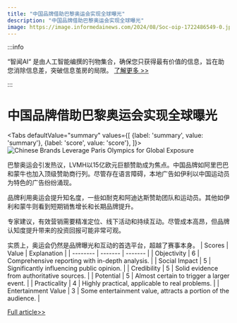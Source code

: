 ```yaml
---
title: "中国品牌借助巴黎奥运会实现全球曝光"
description: "中国品牌借助巴黎奥运会实现全球曝光"
image: https://image.informedainews.com/2024/08/Soc-oip-1722486549-0.jpg
---
```



:::info

“智闻AI“ 是由人工智能编撰的刊物集合，确保您只获得最有价值的信息，旨在助您消除信息差，突破信息茧房的局限。  [了解更多 >>](/)

:::

# 中国品牌借助巴黎奥运会实现全球曝光


<Tabs
	defaultValue="summary"
	values={[
	{label: 'summary', value: 'summary'},
	{label: 'score', value: 'score'},
]}>
<TabItem value="summary">
<img
  src="https://image.informedainews.com/2024/08/Soc-oip-1722486549-0.jpg"
  alt="Chinese Brands Leverage Paris Olympics for Global Exposure"
/>



巴黎奥运会引发热议，LVMH以15亿欧元巨额赞助成为焦点。中国品牌如阿里巴巴和蒙牛也加入顶级赞助商行列。尽管存在语言障碍，本地广告如伊利以中国运动员为特色的广告纷纷涌现。

品牌利用奥运会提升知名度，一些如耐克和阿迪达斯赞助团队和运动员。其他如伊利和蒙牛则看到短期销售增长和长期品牌提升。

专家建议，有效营销需要精准定位、线下活动和持续互动。尽管成本高昂，但品牌认知度提升带来的投资回报可能非常可观。

实质上，奥运会仍然是品牌曝光和互动的首选平台，超越了赛事本身。
</TabItem>
<TabItem value="score">
	| Scores     | Value   | Explanation |
	| -------- | ------- | ------- |
	| Objectivity  | 6    | Comprehensive reporting with in-depth analysis.    |
	| Social Impact | 5     | Significantly influencing public opinion.    |
	| Credibility    | 5    | Solid evidence from authoritative sources.    |
	| Potential    | 5    | Almost certain to trigger a larger event.    |
	| Practicality    | 4    | Highly practical, applicable to real problems.    |
	| Entertainment Value    | 3    | Some entertainment value, attracts a portion of the audience.    |
</TabItem>
</Tabs>

[Full article>>](https://www.36kr.com/p/2885610598341509)
